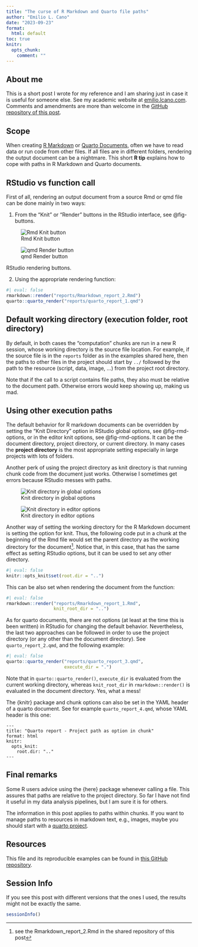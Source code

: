 ```yaml
---
title: "The curse of R Markdown and Quarto file paths"
author: "Emilio L. Cano"
date: "2023-09-23"
format: 
  html: default
toc: true
knitr: 
  opts_chunk: 
    comment: ""
---
```


:::{.callout-note}
## About me

This is a short post I wrote for my reference and I am sharing just in case it is useful for someone else. See my academic website at [emilio.lcano.com](http://emilio.lcano.com). Comments and amendments are more than welcome in the [GitHub repository of this post](https://github.com/emilopezcano/rtips-rmd_vs_qmd_paths).
:::

## Scope

When creating [R Markdown](https://rmarkdown.rstudio.com) or [Quarto Documents](https://quarto.org/), often we have to read data or run code from other files. If all files are in different folders, rendering the output document can be a nightmare. This short **R tip** explains how to cope with paths in R Markdown and Quarto documents. 

## RStudio vs function call

First of all, rendering an output document from a source Rmd or qmd file can be done mainly in two ways:

1. From the "Knit" or "Render" buttons in the RStudio interface, see @fig-buttons.

::: {#fig-buttons layout-ncol=2}

![Rmd Knit button](img/rmd_knit.png){#fig-rmd-render}

![qmd Render button](img/qmd_render.png){#fig-qmd-render}

RStudio rendering buttons.
:::

2. Using the appropriate rendering function:

```r
#| eval: false
rmarkdown::render("reports/Rmarkdown_report_2.Rmd")
quarto::quarto_render("reports/quarto_report_1.qmd")
```


## Default working directory (execution folder, root directory)

By default, in both cases the "computation" chunks are run in a new R session, whose working directory is the source file location. For example, if the source file is in the `reports` folder as in the examples shared here, then the paths to other files in the project should start by `../` followed by the path to the resource (script, data, image, ...) from the project root directory.

:::{.callout-caution}
Note that if the call to a script contains file paths, they also must be relative to the document path. Otherwise errors would keep showing up, making us mad.
:::



## Using other execution paths

The default behavior for R markdown documents can be overridden by setting the "Knit Directory" option in RStudio global options, see @fig-rmd-options, or in the editor knit options, see @fig-rmd-options. It can be the document directory, project directory, or current directory. In many cases the **project directory** is the most appropriate setting especially in large projects with lots of folders. 

:::{.callout-note}
Another perk of using the project directory as knit directory is that running chunk code from the document just works. Otherwise I sometimes get errors because RStudio messes with paths.
:::


![Knit directory in global options](img/rmd_options.png){#fig-rmd-options}

![Knit directory in editor options](img/rmd_source_ok.png){#fig-rmd-options}

Another way of setting the working directory for the R Markdown document is setting the option for knit. Thus, the following code put in a chunk at the beginning of the Rmd file would set the parent directory as the working directory for the document^[see the Rmarkdown_report_2.Rmd in the shared repository of this post]. Notice that, in this case, that has the same effect as setting RStudio options, but it can be used to set any other directory.

```r
#| eval: false
knitr::opts_knit$set(root.dir = "..")
```

This can be also set when rendering the document from the function:

```r
#| eval: false
rmarkdown::render("reports/Rmarkdown_report_1.Rmd",
                  knit_root_dir = "..")
```


As for quarto documents, there are not options (at least at the time this is been written) in RStudio for changing the default behavior. Nevertheless, the last two approaches can be followed in order to use the project directory (or any other than the document directory). See `quarto_report_2.qmd`, and the following example:

```r
#| eval: false
quarto::quarto_render("reports/quarto_report_3.qmd",
                      execute_dir = ".")
```

:::{.callout-caution}
Note that in `quarto::quarto_render()`, `execute_dir` is evaluated from the current working directory, whereas `knit_root_dir` in `rmarkdown::render()` is evaluated in the document directory. Yes, what a mess!
:::

The {knitr} package and chunk options can also be set in the YAML header of a quarto document. See for example `quarto_report_4.qmd`, whose YAML header is this one:

```
---
title: "Quarto report - Project path as option in chunk"
format: html
knitr: 
  opts_knit: 
    root.dir: ".."
---
```

## Final remarks


:::{.callout-note}
Some R users advice using the {here} package whenever calling a file. This assures
that paths are relative to the project directory. So far I have not find it useful in my data analysis pipelines, but I am sure it is for others.
:::

:::{.callout-tip}
The information in this post applies to paths within chunks. If you want to manage paths to resources in markdown text, e.g., images, maybe you should start with a [quarto project](https://quarto.org/docs/projects/quarto-projects.html).
:::



## Resources

This file and its reproducible examples can be found in [this GitHub repository](https://github.com/emilopezcano/rtips-rmd_vs_qmd_paths). 

## Session Info

If you see this post with different versions that the ones I used, the results might not be exactly the same.

```r
sessionInfo()
```

